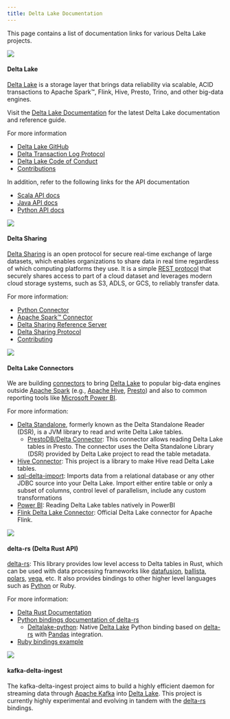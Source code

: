 ```yaml
---
title: Delta Lake Documentation
---
```


This page contains a list of documentation links for various Delta Lake projects.

<div className="align-image-left">
  <img src="./delta-lake-logo.png" />
</div>

#### Delta Lake

[Delta Lake](https://delta.io) is a storage layer that brings data reliability via scalable, ACID transactions to Apache Spark™, Flink, Hive, Presto, Trino, and other big-data engines.

Visit the [Delta Lake Documentation](https://docs.delta.io/latest/index.html) for the latest Delta Lake documentation and reference guide.

For more information

- [Delta Lake GitHub](https://github.com/delta-io/delta/blob/master/README.md)
- [Delta Transaction Log Protocol](https://github.com/delta-io/delta/blob/master/PROTOCOL.md)
- [Delta Lake Code of Conduct](https://github.com/delta-io/delta/blob/master/CODE_OF_CONDUCT.md)
- [Contributions](https://github.com/delta-io/delta/blob/master/CONTRIBUTING.md)

In addition, refer to the following links for the API documentation

- [Scala API docs](https://docs.delta.io/latest/api/scala/io/delta/tables/index.html)
- [Java API docs](https://docs.delta.io/latest/api/java/index.html)
- [Python API docs](https://docs.delta.io/latest/api/python/index.html)

<div className="align-image-left">
  <img src="./delta-sharing-logo-sm.png" />
</div>

#### Delta Sharing

[Delta Sharing](https://github.com/delta-io/delta-sharing/#delta-sharing-an-open-protocol-for-secure-data-sharing) is an open protocol for secure real-time exchange of large datasets, which enables organizations to share data in real time regardless of which computing platforms they use. It is a simple [REST protocol](https://github.com/delta-io/delta-sharing/blob/main/PROTOCOL.md) that securely shares access to part of a cloud dataset and leverages modern cloud storage systems, such as S3, ADLS, or GCS, to reliably transfer data.

For more information:

- [Python Connector](https://github.com/delta-io/delta-sharing/#python-connector)
- [Apache Spark™ Connector](https://github.com/delta-io/delta-sharing/#apache-spark-connector)
- [Delta Sharing Reference Server](https://github.com/delta-io/delta-sharing/#delta-sharing-reference-server)
- [Delta Sharing Protocol](https://github.com/delta-io/delta-sharing/#delta-sharing-protocol)
- [Contributing](https://github.com/delta-io/delta-sharing/blob/main/CONTRIBUTING.md)

<div className="align-image-left">
  <img src="delta-lake-logo.png" />
</div>

#### Delta Lake Connectors

We are building [connectors](https://github.com/delta-io/connectors) to bring [Delta Lake](https://delta.io/) to popular big-data engines outside [Apache Spark](https://spark.apache.org/) (e.g., [Apache Hive](https://hive.apache.org/), [Presto](https://prestodb.io/)) and also to common reporting tools like [Microsoft Power BI](https://powerbi.microsoft.com/).

For more information:

- [Delta Standalone](https://github.com/delta-io/connectors#delta-standalone), formerly known as the Delta Standalone Reader (DSR), is a JVM library to read and write Delta Lake tables.
  - [PrestoDB/Delta Connector](https://github.com/prestodb/presto/blob/master/presto-docs/src/main/sphinx/connector/deltalake.rst): This connector allows reading Delta Lake tables in Presto. The connector uses the Delta Standalone Library (DSR) provided by Delta Lake project to read the table metadata.
- [Hive Connector](https://github.com/delta-io/connectors#hive-connector): This project is a library to make Hive read Delta Lake tables.
- [sql-delta-import](https://github.com/delta-io/connectors/blob/master/sql-delta-import/readme.md): Imports data from a relational database or any other JDBC source into your Delta Lake. Import either entire table or only a subset of columns, control level of parallelism, include any custom transformations
- [Power BI](https://github.com/delta-io/connectors/blob/master/powerbi/README.md): Reading Delta Lake tables natively in PowerBI
- [Flink Delta Lake Connector](https://github.com/pkubit-g/connectors/tree/flink_sink_feature_docs/flink-connector): Official Delta Lake connector for Apache Flink.

<div className="align-image-left">
  <img src="./delta-rs-logo-sm.png" />
</div>

#### delta-rs (Delta Rust API)

[delta-rs](https://github.com/delta-io/delta-rs): This library provides low level access to Delta tables in Rust, which can be used with data processing frameworks like [datafusion](https://github.com/apache/arrow-datafusion), [ballista](https://github.com/apache/arrow-datafusion/tree/master/ballista), [polars](https://github.com/pola-rs/polars), [vega](https://github.com/rajasekarv/vega), etc. It also provides bindings to other higher level languages such as [Python](https://delta-io.github.io/delta-rs/python/) or Ruby.

For more information:

- [Delta Rust Documentation](https://docs.rs/deltalake/latest/deltalake/)
- [Python bindings documentation of delta-rs](https://delta-io.github.io/delta-rs/python/#python-bindings-documentation-of-delta-rs)
  - [Deltalake-python](https://github.com/delta-io/delta-rs/tree/main/python): Native [Delta Lake](https://delta.io/) Python binding based on [delta-rs](https://github.com/delta-io/delta-rs) with [Pandas](https://pandas.pydata.org/) integration.
- [Ruby bindings example](https://github.com/delta-io/delta-rs/tree/main/ruby)

<div className="align-image-left">
  <img src="./delta-rs-logo-sm.png" />
</div>

#### kafka-delta-ingest

The kafka-delta-ingest project aims to build a highly efficient daemon for streaming data through [Apache Kafka](https://kafka.apache.org) into [Delta Lake](https://delta.io). This project is currently highly experimental and evolving in tandem with the [delta-rs](https://github.com/delta-io/delta-rs) bindings.
